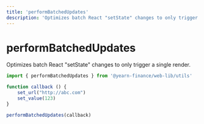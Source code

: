 ```yaml
---
title: 'performBatchedUpdates'
description: 'Optimizes batch React "setState" changes to only trigger a single render.'
---
```


# performBatchedUpdates

Optimizes batch React "setState" changes to only trigger a single render.

```js
import { performBatchedUpdates } from '@yearn-finance/web-lib/utils'

function callback () {
    set_url("http://abc.com")
    set_value(123)
}

performBatchedUpdates(callback)
```

